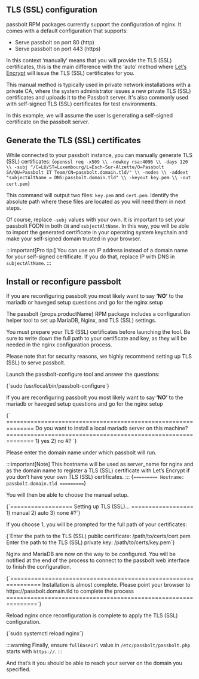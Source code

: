 
<HTTPSWarning />

## TLS (SSL) configuration

passbolt RPM packages currently support the configuration of nginx. It comes with a default configuration that supports:

  -  Serve passbolt on port 80 (http)
  -  Serve passbolt on port 443 (https)

In this context ‘manually’ means that you will provide the TLS (SSL) certificates, this is the main difference with the ‘auto’ method where [Let’s Encrypt](https://letsencrypt.org/) will issue the TLS (SSL) certificates for you.

This manual method is typically used in private network installations with a private CA, where the system administrator issues a new private TLS (SSL) certificates and uploads it to the Passbolt server. It's also commonly used with self-signed TLS (SSL) certificates for test environments.

In this example, we will assume the user is generating a self-signed certificate on the passbolt server.


## Generate the TLS (SSL) certificates

While connected to your passbolt instance, you can manually generate TLS (SSL) certificates:
<CodeBlock>
{`openssl req -x509 \\
    -newkey rsa:4096 \\
    -days 120 \\
    -subj "/C=LU/ST=Luxembourg/L=Esch-Sur-Alzette/O=Passbolt SA/OU=Passbolt IT Team/CN=passbolt.domain.tld/" \\
    -nodes \\
    -addext "subjectAltName = DNS:passbolt.domain.tld" \\
    -keyout key.pem \\
    -out cert.pem`}
</CodeBlock>

This command will output two files: `key.pem` and `cert.pem`. Identify the absolute path where these files are located as you will need them in next steps.

Of course, replace `-subj` values with your own. It is important to set your passbolt FQDN in both `CN` and `subjectAltName`. In this way, you will be able to import the generated certificate in your operating system keychain and make your self-signed domain trusted in your browser.

:::important[Pro tip:]
You can use an IP address instead of a domain name for your self-signed certificate. If you do that, replace IP with DNS in `subjectAltName`.
:::

## Install or reconfigure passbolt

If you are reconfiguring passbolt you most likely want to say **‘NO’** to the mariadb or haveged setup questions and go for the nginx setup

The passbolt {props.productName} RPM package includes a configuration helper tool to set up MariaDB, Nginx, and TLS (SSL) settings.

You must prepare your TLS (SSL) certificates before launching the tool. Be sure to write down the full path to your certificate and key, as they will be needed in the nginx configuration process.

Please note that for security reasons, we highly recommend setting up TLS (SSL) to serve passbolt.

Launch the passbolt-configure tool and answer the questions:

<CodeBlock>
    {`sudo /usr/local/bin/passbolt-configure`}
</CodeBlock>

If you are reconfiguring passbolt you most likely want to say **‘NO’** to the mariadb or haveged setup questions and go for the nginx setup

<CodeBlock>
    {`
==============================================================
Do you want to install a local mariadb server on this machine?
==============================================================
1) yes
2) no
#? `}
</CodeBlock>

Please enter the domain name under which passbolt will run.

:::important[Note]
This hostname will be used as server_name for nginx and as the domain name to register a TLS (SSL) certificate with Let’s Encrypt if you don’t have your own TLS (SSL) certificates.
:::
<CodeBlock>
    {`=========
Hostname: passbolt.domain.tld
=========`}
</CodeBlock>

You will then be able to choose the manual setup.

<CodeBlock>
    {`==================
Setting up TLS (SSL)...
==================
1) manual
2) auto
3) none
#?`}
</CodeBlock>

If you choose 1, you will be prompted for the full path of your certificates:

<CertificateWarning />

<CodeBlock>
    {`Enter the path to the TLS (SSL) public certificate: /path/to/certs/cert.pem
Enter the path to the TLS (SSL) private key: /path/to/certs/key.pem`}
</CodeBlock>

Nginx and MariaDB are now on the way to be configured. You will be notified at the end of the process to connect to the passbolt web interface to finish the configuration.

<CodeBlock>
    {`===============================================================
Installation is almost complete. Please point your browser to
  https://passbolt.domain.tld to complete the process
===============================================================`}
</CodeBlock>

Reload nginx once reconfiguration is complete to apply the TLS (SSL) configuration.

<CodeBlock>
    {`sudo systemctl reload nginx`}
</CodeBlock>

:::warning
Finally, ensure `fullBaseUrl` value in `/etc/passbolt/passbolt.php` starts with `https://`.
:::

And that’s it you should be able to reach your server on the domain you specified.

